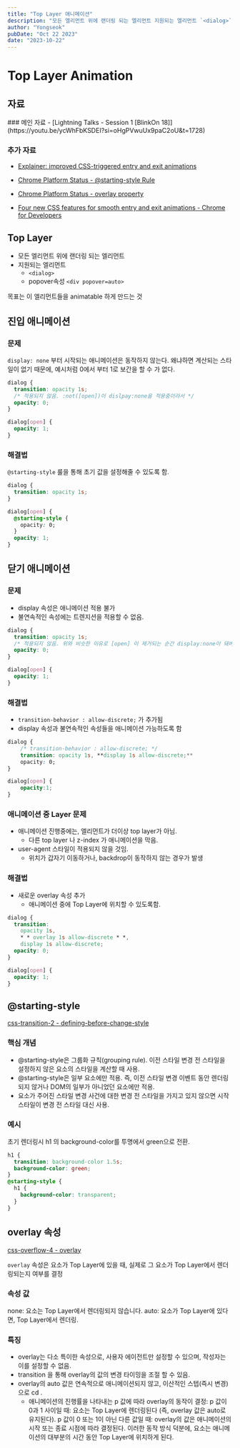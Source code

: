 ```yaml
---
title: "Top Layer 애니메이션"
description: "모든 엘리먼트 위에 랜더링 되는 엘리먼트 지원되는 엘리먼트 `<dialog>` popover속성 `<div popover=auto>` 목표는 이 엘리먼트들을 animatable 하게 만드는 것"
author: "Yongseok"
pubDate: "Oct 22 2023"
date: "2023-10-22"
---
```


# Top Layer Animation

## 자료

<aside>
### 메인 자료
- [Lightning Talks - Session 1 [BlinkOn 18]](https://youtu.be/ycWhFbKSDEI?si=oHgPVwuUx9paC2oU&t=1728)

### 추가 자료

- [Explainer: improved CSS-triggered entry and exit animations](https://github.com/chrishtr/rendering/blob/master/entry-exit-animations.md#example-code)

- [Chrome Platform Status - @starting-style Rule](https://chromestatus.com/feature/4515377717968896)

- [Chrome Platform Status - overlay property](https://chromestatus.com/feature/5138724910792704)

- [Four new CSS features for smooth entry and exit animations - Chrome for Developers](https://developer.chrome.com/blog/entry-exit-animations/)

</aside>

## Top Layer

- 모든 엘리먼트 위에 랜더링 되는 엘리먼트
- 지원되는 엘리먼트
  - `<dialog>`
  - popover속성 `<div popover=auto>`

목표는 이 엘리먼트들을 animatable 하게 만드는 것

## 진입 애니메이션

### 문제

`display: none` 부터 시작되는 애니메이션은 동작하지 않는다. 왜냐하면 계산되는 스타일이 없기 때문에, 예시처럼 0에서 부터 1로 보간을 할 수 가 없다.

```css
dialog {
  transition: opacity 1s;
  /* 적용되지 않음. :not([open])이 dislpay:none을 적용중이라서 */
  opacity: 0;
}

dialog[open] {
  opacity: 1;
}
```

### 해결법

`@starting-style` 룰을 통해 초기 값을 설정해줄 수 있도록 함.

```css
dialog {
  transition: opacity 1s;
}

dialog[open] {
  @starting-style {
    opacity: 0;
  }
  opacity: 1;
}
```

## 닫기 애니메이션

### 문제

- display 속성은 애니메이션 적용 불가
- 불연속적인 속성에는 트렌지션을 적용할 수 없음.

```css
dialog {
  transition: opacity 1s;
  /* 적용되지 않음. 위와 비슷한 이유로 [open] 이 제거되는 순간 display:none이 돼버려서 */
  opacity: 0;
}

dialog[open] {
  opacity: 1;
}
```

### 해결법

- `transition-behavior : allow-discrete;` 가 추가됨
- display 속성과 불연속적인 속성들을 애니메이션 가능하도록 함

```css
dialog {
	/* transition-behavior : allow-discrete; */
	transition: opacity 1s, **display 1s allow-discrete;**
	opacity: 0;
}

dialog[open] {
	opacity:1;
}
```

### 애니메이션 중 Layer 문제

- 애니메이션 진행중에는, 엘리먼트가 더이상 top layer가 아님.
  - 다른 top layer 나 z-index 가 애니메이션을 막음.
- user-agent 스타일이 적용되지 않을 것임.
  - 위치가 갑자기 이동하거나, backdrop이 동작하지 않는 경우가 발생

### 해결법

- 새로운 overlay 속성 추가
  - 애니메이션 중에 Top Layer에 위치할 수 있도록함.

```css
dialog {
  transition:
    opacity 1s,
    * * overlay 1s allow-discrete * *,
    display 1s allow-discrete;
  opacity: 0;
}

dialog[open] {
  opacity: 1;
}
```

## @starting-style

[css-transition-2 - defining-before-change-style](https://drafts.csswg.org/css-transitions-2/#defining-before-change-style)

### 핵심 개념

- @starting-style은 그룹화 규칙(grouping rule). 이전 스타일 변경 전 스타일을 설정하지 않은 요소의 스타일을 계산할 때 사용.
- @starting-style은 일부 요소에만 적용. 즉, 이전 스타일 변경 이벤트 동안 렌더링되지 않거나 DOM의 일부가 아니었던 요소에만 적용.
- 요소가 주어진 스타일 변경 사건에 대한 변경 전 스타일을 가지고 있지 않으면 시작 스타일이 변경 전 스타일 대신 사용.

### 예시

초기 렌더링시 h1 의 background-color를 투명에서 green으로 전환.

```css
h1 {
  transition: background-color 1.5s;
  background-color: green;
}
@starting-style {
  h1 {
    background-color: transparent;
  }
}
```

## overlay 속성

[css-overflow-4 - overlay](https://drafts.csswg.org/css-position-4/#overlay)

`overlay` 속성은 요소가 Top Layer에 있을 때, 실제로 그 요소가 Top Layer에서 렌더링되는지 여부를 결정

### 속성 값

none: 요소는 Top Layer에서 렌더링되지 않습니다.
auto: 요소가 Top Layer에 있다면, Top Layer에서 렌더링.

### 특징

- overlay는 다소 특이한 속성으로, 사용자 에이전트만 설정할 수 있으며, 작성자는 이를 설정할 수 없음.
- transition 을 통해 overlay의 값의 변경 타이밍을 조절 할 수 있음.
- overlay의 auto 값은 연속적으로 애니메이션되지 않고, 이산적인 스텝(즉시 변경)으로 cd .
  - 애니메이션의 진행률을 나타내는 p 값에 따라 overlay의 동작이 결정:
    p 값이 0과 1 사이일 때: 요소는 Top Layer에 렌더링된다 (즉, overlay 값은 auto로 유지된다).
    p 값이 0 또는 1이 아닌 다른 값일 때: overlay의 값은 애니메이션의 시작 또는 종료 시점에 따라 결정된다.
    이러한 동작 방식 덕분에, 요소는 애니메이션의 대부분의 시간 동안 Top Layer에 위치하게 된다.
